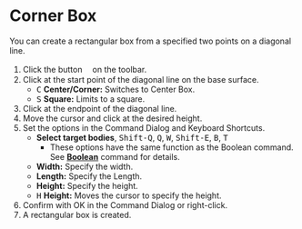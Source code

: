 
# Corner Box

<Reference shortcut='Shift-B' command='Corner Box' button='Toolbar' />

You can  create a rectangular box from a specified two points on a diagonal line.

1. Click the button <ButtonIcon type="button-corner-box" />　on the toolbar.
2. Click at the start point of the diagonal line on the base surface.
   - <kbd>C</kbd> **Center/Corner:** Switches to Center Box.
   - <kbd>S</kbd> **Square:** Limits to a square.
3. Click at the endpoint of the diagonal line.
4. Move the cursor and click at the desired height.
5. Set the options in the Command Dialog and Keyboard Shortcuts.
   - **Select target bodies**, <kbd>Shift-Q</kbd>, <kbd>Q</kbd>, <kbd>W</kbd>, <kbd>Shift-E</kbd>, <kbd>B</kbd>, <kbd>T</kbd>
      - These options have the same function as the Boolean command. See [**Boolean**](../solid/boolean) command for details.
   - **Width:** Specify the width.
   - **Length:** Specify the Length.
   - **Height:** Specify the height.
   - <kbd>H</kbd> **Height:** Moves the cursor to specify the height.
6. Confirm with OK in the Command Dialog or right-click.
7. A rectangular box is created.




